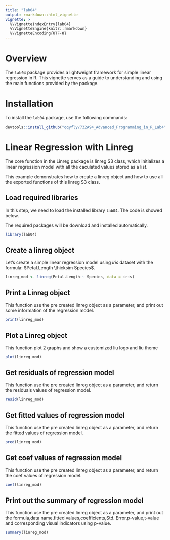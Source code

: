 ```yaml
---
title: "lab04"
output: rmarkdown::html_vignette
vignette: >
  %\VignetteIndexEntry{lab04}
  %\VignetteEngine{knitr::rmarkdown}
  %\VignetteEncoding{UTF-8}
---
```


# Overview

The `lab04` package provides a lightweight framework for simple linear regression in R. This vignette serves as a guide to understanding and using the main functions provided by the package.

# Installation

To install the `lab04` package, use the following commands:

```r
devtools::install_github("qqyfly/732A94_Advanced_Programming_in_R_Lab4", build_vignettes = TRUE)
```

# Linear Regression with Linreg

The core function in the Linreg package is linreg S3 class, which initializes a linear regression model with all the caculated values stored as a list. 

This example demonstrates how to create a linreg object and how to use all the exported functions of this linreg S3 class.

## Load required libraries

In this step, we need to load the installed library `lab04`.
The code is showed below.

The required packages will be download and installed automatically.

```r
library(lab04)
```

## Create a linreg object
Let's create a simple linear regression model using $iris$ dataset with the formula: $Petal.Length \thicksim Species$.

```r
linreg_mod <- linreg(Petal.Length ~ Species, data = iris)
```

## Print a Linreg object
This function use the pre created linreg object as a parameter, and print out some information of the regression model.
```r
print(linreg_mod)
```

## Plot a Linreg object
This function plot 2 graphs and show a customized liu logo and liu theme
```r
plot(linreg_mod)
```

## Get residuals of regression model
This function use the pre created linreg object as a parameter, and return the residuals values of regression model.
```r
resid(linreg_mod)
```

## Get fitted values of regression model
This function use the pre created linreg object as a parameter, and return the fitted values of regression model.
```r
pred(linreg_mod)
```

## Get coef values of regression model
This function use the pre created linreg object as a parameter, and return the coef values of regression model.
```r
coef(linreg_mod)
```

## Print out the summary of regression model
This function use the pre created linreg object as a parameter, and print out the formula,data name,fitted values,coefficients,Std. Error,p-value,t-value and corresponding visual indicators using p-value.
```r
summary(linreg_mod)
```